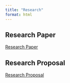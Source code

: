 ---
title: "Research"
format: html
---

## Research Paper

[Research Paper](pdfs/goodland_finalproject.pdf)

## Research Proposal

[Research Proposal](pdfs/goodland_researchproposal.pdf)
